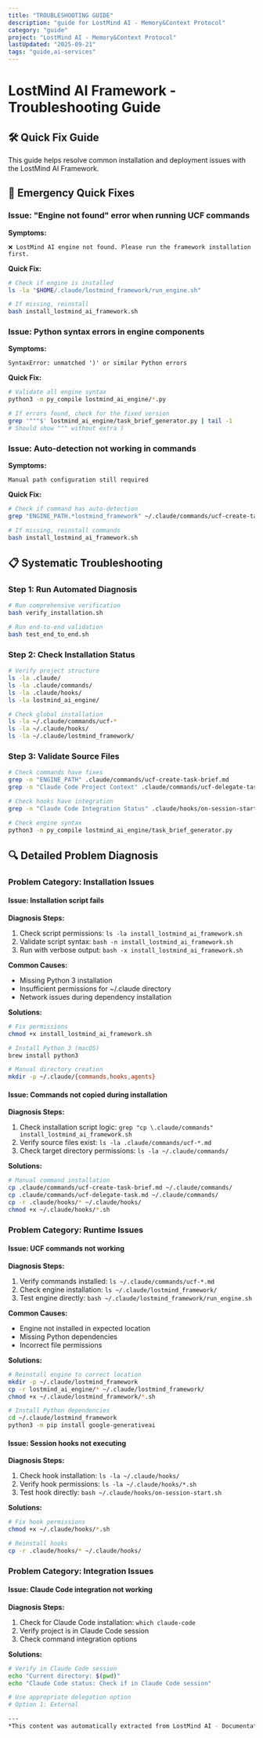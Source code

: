 ```yaml
---
title: "TROUBLESHOOTING GUIDE"
description: "guide for LostMind AI - Memory&Context Protocol"
category: "guide"
project: "LostMind AI - Memory&Context Protocol"
lastUpdated: "2025-09-21"
tags: "guide,ai-services"
---
```


# LostMind AI Framework - Troubleshooting Guide

## 🛠 Quick Fix Guide

This guide helps resolve common installation and deployment issues with the LostMind AI Framework.

## 🚨 Emergency Quick Fixes

### Issue: "Engine not found" error when running UCF commands

**Symptoms:**
```
❌ LostMind AI engine not found. Please run the framework installation first.
```

**Quick Fix:**
```bash
# Check if engine is installed
ls -la "$HOME/.claude/lostmind_framework/run_engine.sh"

# If missing, reinstall
bash install_lostmind_ai_framework.sh
```

### Issue: Python syntax errors in engine components

**Symptoms:**
```
SyntaxError: unmatched ')' or similar Python errors
```

**Quick Fix:**
```bash
# Validate all engine syntax
python3 -m py_compile lostmind_ai_engine/*.py

# If errors found, check for the fixed version
grep '"""$' lostmind_ai_engine/task_brief_generator.py | tail -1
# Should show """ without extra )
```

### Issue: Auto-detection not working in commands

**Symptoms:**
```
Manual path configuration still required
```

**Quick Fix:**
```bash
# Check if command has auto-detection
grep "ENGINE_PATH.*lostmind_framework" ~/.claude/commands/ucf-create-task-brief.md

# If missing, reinstall commands
bash install_lostmind_ai_framework.sh
```

## 📋 Systematic Troubleshooting

### Step 1: Run Automated Diagnosis

```bash
# Run comprehensive verification
bash verify_installation.sh

# Run end-to-end validation
bash test_end_to_end.sh
```

### Step 2: Check Installation Status

```bash
# Verify project structure
ls -la .claude/
ls -la .claude/commands/
ls -la .claude/hooks/
ls -la lostmind_ai_engine/

# Check global installation
ls -la ~/.claude/commands/ucf-*
ls -la ~/.claude/hooks/
ls -la ~/.claude/lostmind_framework/
```

### Step 3: Validate Source Files

```bash
# Check commands have fixes
grep -n "ENGINE_PATH" .claude/commands/ucf-create-task-brief.md
grep -n "Claude Code Project Context" .claude/commands/ucf-delegate-task.md

# Check hooks have integration
grep -n "Claude Code Integration Status" .claude/hooks/on-session-start.sh

# Check engine syntax
python3 -m py_compile lostmind_ai_engine/task_brief_generator.py
```

## 🔍 Detailed Problem Diagnosis

### Problem Category: Installation Issues

#### Issue: Installation script fails

**Diagnosis Steps:**
1. Check script permissions: `ls -la install_lostmind_ai_framework.sh`
2. Validate script syntax: `bash -n install_lostmind_ai_framework.sh`
3. Run with verbose output: `bash -x install_lostmind_ai_framework.sh`

**Common Causes:**
- Missing Python 3 installation
- Insufficient permissions for ~/.claude directory
- Network issues during dependency installation

**Solutions:**
```bash
# Fix permissions
chmod +x install_lostmind_ai_framework.sh

# Install Python 3 (macOS)
brew install python3

# Manual directory creation
mkdir -p ~/.claude/{commands,hooks,agents}
```

#### Issue: Commands not copied during installation

**Diagnosis Steps:**
1. Check installation script logic: `grep "cp \.claude/commands" install_lostmind_ai_framework.sh`
2. Verify source files exist: `ls -la .claude/commands/ucf-*.md`
3. Check target directory permissions: `ls -la ~/.claude/commands/`

**Solutions:**
```bash
# Manual command installation
cp .claude/commands/ucf-create-task-brief.md ~/.claude/commands/
cp .claude/commands/ucf-delegate-task.md ~/.claude/commands/
cp -r .claude/hooks/* ~/.claude/hooks/
chmod +x ~/.claude/hooks/*.sh
```

### Problem Category: Runtime Issues

#### Issue: UCF commands not working

**Diagnosis Steps:**
1. Verify commands installed: `ls ~/.claude/commands/ucf-*.md`
2. Check engine installation: `ls ~/.claude/lostmind_framework/`
3. Test engine directly: `bash ~/.claude/lostmind_framework/run_engine.sh`

**Common Causes:**
- Engine not installed in expected location
- Missing Python dependencies
- Incorrect file permissions

**Solutions:**
```bash
# Reinstall engine to correct location
mkdir -p ~/.claude/lostmind_framework
cp -r lostmind_ai_engine/* ~/.claude/lostmind_framework/
chmod +x ~/.claude/lostmind_framework/*.sh

# Install Python dependencies
cd ~/.claude/lostmind_framework
python3 -m pip install google-generativeai
```

#### Issue: Session hooks not executing

**Diagnosis Steps:**
1. Check hook installation: `ls -la ~/.claude/hooks/`
2. Verify hook permissions: `ls -la ~/.claude/hooks/*.sh`
3. Test hook directly: `bash ~/.claude/hooks/on-session-start.sh`

**Solutions:**
```bash
# Fix hook permissions
chmod +x ~/.claude/hooks/*.sh

# Reinstall hooks
cp -r .claude/hooks/* ~/.claude/hooks/
```

### Problem Category: Integration Issues

#### Issue: Claude Code integration not working

**Diagnosis Steps:**
1. Check for Claude Code installation: `which claude-code`
2. Verify project is in Claude Code session
3. Check command integration options

**Solutions:**
```bash
# Verify in Claude Code session
echo "Current directory: $(pwd)"
echo "Claude Code status: Check if in Claude Code session"

# Use appropriate delegation option
# Option 1: External 

---
*This content was automatically extracted from LostMind AI - Documentation Site. For the most up-to-date information, refer to the source project.*

